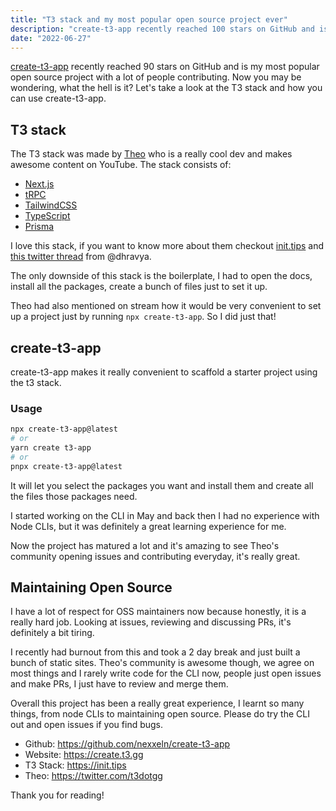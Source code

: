 ```yaml
---
title: "T3 stack and my most popular open source project ever"
description: "create-t3-app recently reached 100 stars on GitHub and is my most popular open source project. Learn more about it!"
date: "2022-06-27"
---
```


[create-t3-app](https://github.com/nexxeln/create-t3-app) recently reached 90 stars on GitHub and is my most popular open source project with a lot of people contributing. Now you may be wondering, what the hell is it? Let's take a look at the T3 stack and how you can use create-t3-app.

## T3 stack

The T3 stack was made by [Theo](https://www.youtube.com/c/TheoBrowne1017) who is a really cool dev and makes awesome content on YouTube. The stack consists of:

- [Next.js](https://nextjs.org)
- [tRPC](https://trpc.io)
- [TailwindCSS](https://tailwindcss.com)
- [TypeScript](https://typescriptlang.org)
- [Prisma](https://prisma.io)

I love this stack, if you want to know more about them checkout [init.tips](https://init.tips) and [this twitter thread](https://twitter.com/DhravyaShah/status/1540589276810711040) from @dhravya.

The only downside of this stack is the boilerplate, I had to open the docs, install all the packages, create a bunch of files just to set it up.

Theo had also mentioned on stream how it would be very convenient to set up a project just by running `npx create-t3-app`. So I did just that!

## create-t3-app

create-t3-app makes it really convenient to scaffold a starter project using the t3 stack.

### Usage

```bash
npx create-t3-app@latest
# or
yarn create t3-app
# or
pnpx create-t3-app@latest
```

It will let you select the packages you want and install them and create all the files those packages need.

I started working on the CLI in May and back then I had no experience with Node CLIs, but it was definitely a great learning experience for me.

Now the project has matured a lot and it's amazing to see Theo's community opening issues and contributing everyday, it's really great.

## Maintaining Open Source

I have a lot of respect for OSS maintainers now because honestly, it is a really hard job. Looking at issues, reviewing and discussing PRs, it's definitely a bit tiring.

I recently had burnout from this and took a 2 day break and just built a bunch of static sites. Theo's community is awesome though, we agree on most things and I rarely write code for the CLI now, people just open issues and make PRs, I just have to review and merge them.

Overall this project has been a really great experience, I learnt so many things, from node CLIs to maintaining open source. Please do try the CLI out and open issues if you find bugs.

- Github: https://github.com/nexxeln/create-t3-app
- Website: https://create.t3.gg
- T3 Stack: https://init.tips
- Theo: https://twitter.com/t3dotgg

Thank you for reading!
